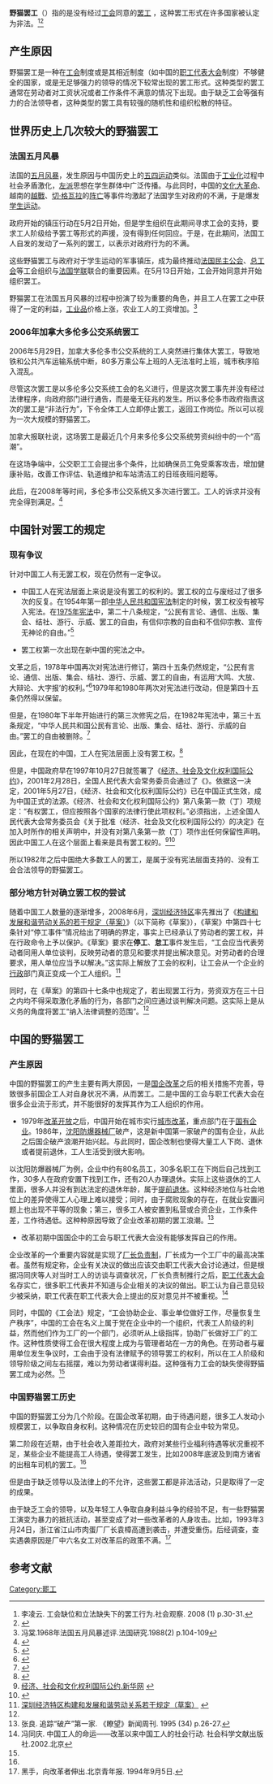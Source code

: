 '''野猫罢工'''（{{lang-en|Wildcat Strike Action}}）指的是没有经过[[工会|工会]]同意的[[罢工|罢工]] ，这种罢工形式在许多国家被认定为非法。<ref name="multiple">李凌云. 工会缺位和立法缺失下的罢工行为.社会观察. 2008 (1) p.30-31.</ref><ref>{{cite web | url=https://www.britannica.com/topic/wildcat-strike | title=Wildcat strike | website=Encyclopædia Britannica | access-date=2018-04-20 | archive-date=2021-03-24 | archive-url=https://web.archive.org/web/20210324065609/https://www.britannica.com/topic/wildcat-strike | dead-url=no }}{{en}}</ref>

==产生原因==
野猫罢工是一种在[[工会|工会]]制度或是其相近制度（如中国的[[职工代表大会|职工代表大会]]制度）不够健全的国家，或是无足够强力的领导的情况下较常出现的罢工形式。这种类型的罢工通常在劳动者对工资状况或者工作条件不满意的情况下出现。由于缺乏工会等强有力的合法领导者，这种类型的罢工具有较强的随机性和组织松散的特征。

==世界历史上几次较大的野猫罢工==
===法国五月风暴===
法国的[[五月风暴|五月风暴]]，发生原因与中国历史上的[[五四运动|五四运动]]类似。法国由于[[工业化|工业化]]过程中社会矛盾激化，[[左派|左派]]思想在学生群体中广泛传播。与此同时，中国的[[文化大革命|文化大革命]]、越南的[[越戰|越戰]]、[[切·格瓦拉|切·格瓦拉]]的[[阵亡|阵亡]]等事件均激起了法国学生对政府的不满，于是爆发[[学生运动|学生运动]]。

政府开始的镇压行动在5月2日开始，但是学生组织在此期间寻求工会的支持，要求工人阶级给予罢工等形式的声援，没有得到任何回应。于是，在此期间，法国工人自发的发动了一系列的罢工，以表示对政府行为的不满。

这些野猫罢工与政府对于学生运动的军事镇压，成为最终推动[[法国民主公会|法国民主公会]]、[[总工会|总工会]]等工会组织与[[法国学联|法国学联]]联合的重要因素。在5月13日开始，工会开始同意并开始组织罢工。

野猫罢工在法国五月风暴的过程中扮演了较为重要的角色，并且工人在罢工之中获得了一定的利益，[[工业品|工业品]]价格上涨，农业工人的工资增加。<ref>冯棠.1968年法国五月风暴述评.法国研究.1988(2) p.104-109</ref>

===2006年加拿大多伦多公交系统罢工===
2006年5月29日，加拿大多伦多市公交系统的工人突然进行集体大罢工，导致地铁和公共汽车运输系统中断，80多万乘公车上班的人无法准时上班，城市秩序陷入混乱。

尽管这次罢工是以多伦多公交系统工会的名义进行，但是这次罢工事先并没有经过法律程序，向政府部门进行通告，而是毫无征兆的发生。所以多伦多市政府指责这次的罢工是“非法行为”，下令全体工人立即停止罢工，返回工作岗位。所以可以视为一次大规模的野猫罢工。

加拿大报联社说，这场罢工是最近几个月来多伦多公交系统劳资纠纷中的一个“高潮”。

在这场争端中，公交职工工会提出多个条件，比如确保员工免受乘客攻击，增加健康补贴，改善工作评估、轨道维护和车站清洁工的日班夜班问题等。

此后，在2008年等时间，多伦多市公交系统又多次进行罢工。工人的诉求并没有完全得到满足。<ref>{{Cite web |url=http://world.people.com.cn/GB/1029/42355/4416029.html |title=加拿大多伦多公交工人集体罢工--国际--人民网  |access-date=2013-12-07 |archive-date=2016-03-04 |archive-url=https://web.archive.org/web/20160304062256/http://world.people.com.cn/GB/1029/42355/4416029.html |dead-url=no }}</ref>

==中国针对罢工的规定==
===现有争议===
针对中国工人有无罢工权，现在仍然有一定争议。

*中国工人在宪法层面上来说是没有罢工的权利的。罢工权的立与废经过了很多次的反复。在1954年第一部[[中华人民共和国宪法|中华人民共和国宪法]]制定的时候，罢工权没有被写入宪法。在[[1975年宪法|1975年宪法]]中，第二十八条规定，“公民有言论、通信、出版、集会、结社、游行、示威、罢工的自由，有信仰宗教的自由和不信仰宗教、宣传无神论的自由。”<ref>{{Cite web |url=http://www.npc.gov.cn/wxzl/wxzl/2000-12/06/content_4362.htm |title=中华人民共和国宪法（1975年）.中国人大网. |access-date=2013-12-07 |archive-url=https://web.archive.org/web/20180705065940/http://www.npc.gov.cn/wxzl/wxzl/2000-12/06/content_4362.htm |archive-date=2018-07-05 |dead-url=yes }}</ref>

*罢工权第一次出现在新中国的宪法之中。

文革之后，1978年中国再次对宪法进行修订，第四十五条仍然规定，“公民有言论、通信、出版、集会、结社、游行、示威、罢工的自由，有运用‘大鸣、大放、大辩论、大字报’的权利。”<ref>{{Cite web |url=http://www.npc.gov.cn/wxzl/wxzl/2000-12/06/content_4365.htm |title=中华人民共和国宪法（1978年）.中国人大网. |accessdate=2013-12-07 |archive-date=2018-09-29 |archive-url=https://web.archive.org/web/20180929070318/http://www.npc.gov.cn/wxzl/wxzl/2000-12/06/content_4365.htm |dead-url=no }}</ref>1979年和1980年两次对宪法进行改动，但是第四十五条仍然得以保留。

但是，在1980年下半年开始进行的第三次修宪之后，在1982年宪法中，第三十五条规定，“中华人民共和国公民有言论、出版、集会、结社、游行、示威的自由。”罢工的自由被删除。<ref>{{Cite web |url=http://www.npc.gov.cn/wxzl/wxzl/2000-12/06/content_4421.htm |title=中华人民共和国宪法（1982年）.中国人大网. |accessdate=2013-12-07 |archive-date=2018-03-07 |archive-url=https://web.archive.org/web/20180307010155/http://www.npc.gov.cn/wxzl/wxzl/2000-12/06/content_4421.htm |dead-url=no }}</ref>

因此，在现在的中国，工人在宪法层面上没有罢工权。<ref>{{Cite web |url=http://www.douban.com/note/231608322/ |title=中国法律上有没有罢工权.豆瓣网.律师博客uj2k的日记. |access-date=2013-12-07 |archive-url=https://web.archive.org/web/20131213072803/http://www.douban.com/note/231608322/ |archive-date=2013-12-13 |dead-url=yes }}</ref>

但是，中国政府早在1997年10月27日就签署了《[[经济、社会及文化权利国际公约|经济、社会及文化权利国际公约]]》，2001年2月28日，全国人民代表大会常务委员会通过了《{{s|关于批准〈经济、社会及文化权利国际公约〉的决定}}》。依据这一决定，2001年5月27日，《经济、社会和文化权利国际公约》已在中国正式生效，成为中国正式的法源。《经济、社会和文化权利国际公约》第八条第一款（丁）项规定：“有权罢工，但应按照各个国家的法律行使此项权利。”必须指出，上述全国人民代表大会常务委员会《关于批准〈经济、社会及文化权利国际公约〉的决定》在加入时所作的相关声明中，并没有对第八条第一款（丁）项作出任何保留性声明。因此中国工人在这个层面上看来是具有罢工权的。<ref>[http://news.xinhuanet.com/ziliao/2003-01/20/content_698236.htm 经济、社会和文化权利国际公约.新华网] {{webarchive|url=https://web.archive.org/web/20121018012459/http://news.xinhuanet.com/ziliao/2003-01/20/content_698236.htm |date=2012-10-18 }}</ref><ref>{{Cite web |url=http://www.people.com.cn/GB/paper39/2803/396018.html |title=全国人大常委会关于批准《经济、社会及文化权利国际公约》的决定. 人民网. |access-date=2013-12-07 |archive-date=2016-03-04 |archive-url=https://web.archive.org/web/20160304055106/http://www.people.com.cn/GB/paper39/2803/396018.html |dead-url=no }}</ref>

所以1982年之后中国绝大多数工人的罢工，是属于没有宪法层面支持的、没有工会合法领导的野猫罢工。

===部分地方针对确立罢工权的尝试===

随着中国工人数量的逐渐增多，2008年6月，[[深圳经济特区|深圳经济特区]]率先推出了《[[构建和发展和谐劳动关系的若干规定（草案）|构建和发展和谐劳动关系的若干规定（草案）]]》（以下简称《草案》），《草案》中第四十七条针对“停工事件”情况给出了明确的界定，事实上已经承认了劳动者的罢工权，并在行政命令上予以保护。《草案》要求在'''停工'''、'''怠工'''事件发生后，“工会应当代表劳动者同用人单位谈判，反映劳动者的意见和要求并提出解决意见。对劳动者的合理要求，用人单位应当予以解决。”这实际上解放了工会的权利，让工会从一个企业的[[行政|行政]]部门真正变成一个工人组织。<ref>[http://www.ldht.org/html/news/news/1698.html 深圳经济特区构建和发展和谐劳动关系若干规定（草案）] {{webarchive|url=https://web.archive.org/web/20131211082503/http://www.ldht.org/html/news/news/1698.html |date=2013-12-11 }}</ref>

同时，在《草案》的第四十七条中也规定了，若出现罢工行为，劳资双方在三十日之内均不得采取激化矛盾的行为，各部门之间应通过谈判解决问题。这实际上是从义务的角度将罢工“纳入法律调整的范围”。<ref name="multiple"/>

==中国的野猫罢工==
===产生原因===

中国的野猫罢工的产生主要有两大原因，一是[[国企改革|国企改革]]之后的相关措施不完善，导致很多前国企工人对自身状况不满，从而罢工。二是中国的工会与职工代表大会在很多企业流于形式，并不能很好的发挥其作为工人组织的作用。

*1979年[[改革开放|改革开放]]之后，中国开始在城市实行[[城市改革|城市改革]]，重点部门在于[[国有企业|国有企业]]。1986年，[[沈阳防爆器械厂|沈阳防爆器械厂]]破产，这是新中国第一家破产的国有企业，从此之后国企破产浪潮开始兴起。与此同时，国企改制也使得大量工人下岗、退休或者提前退休，工人生活受到很大影响。

以沈阳防爆器械厂为例，企业中约有80名员工，30多名职工在下岗后自己找到工作，30多人在政府安置下找到工作，还有20人办理退休。实际上这些退休的工人里面，很多人并没有到达法定的退休年龄，属于[[提前退休|提前退休]]。这种经济地位与社会地位上的差异使得工人心理上难以接受；同时，由于腐败现象的存在，在就业安置问题上也出现不平等的现象；第三，很多工人被安置到私营或合资企业，工作条件差，工作待遇低。这种种原因导致了企业改革初期的罢工浪潮。<ref>张良. 追踪“破产”第一家. 《瞭望》新闻周刊. 1995 (34) p.26-27.</ref>

*改革初期中国国企中的工会与职工代表大会没有能够发挥自己的作用。

企业改革的一个重要内容就是实现了[[厂长负责制|厂长负责制]]，厂长成为一个工厂中的最高决策者。虽然有规定称，企业有关决议的做出应该交由职工代表大会讨论通过，但是根据冯同庆等人对当时工人的访谈与调查状况，厂长负责制推行之后，[[职工代表大会|职工代表大会]]名存实亡，很多职工代表并不知道与企业相关的决议的做出。职工认为自己意见较少被采纳，职工代表在职工代表大会上提出的反对意见并不被重视。<ref>冯同庆. 中国工人的命运——改革以来中国工人的社会行动. 社会科学文献出版社.2002.北京</ref>

同时，中国的《工会法》规定，“工会协助企业、事业单位做好工作，尽量恢复生产秩序”，中国的工会在名义上属于党在企业中的一个组织，代表工人阶级的利益，然而他们作为工厂的一个部门，必须听从上级指挥，协助厂长做好工厂的工作。这种性质使得工会在很大程度上成为与管理者站在一方的角色。在劳动者与雇用单位发生争议时，工会由于没有法律赋予的领导罢工的权利，所以在工人阶级和领导阶级之间左右摇摆，难以为劳动者谋得利益。这种强有力工会的缺失使得野猫罢工成为必然。<ref name="multiple"/>

===中国野猫罢工历史===
中国的野猫罢工分为几个阶段。在国企改革初期，由于待遇问题，很多工人发动小规模罢工，以争取自身权利。这种情况在历史较旧的国有企业中较为常见。

第二阶段在近期，由于社会收入差距拉大，政府对某些行业福利待遇等状况重视不足，某些企业不能提高工人待遇，使得罢工发生，比如2008年底波及到南方诸省的出租车司机的罢工。<ref name="multiple"/>

但是由于缺乏领导以及法律上的不允许，这些罢工都是非法活动，只是取得了一定的成果。

由于缺乏工会的领导，以及年轻工人争取自身利益斗争的经验不足，有一些野猫罢工演变为暴力的抵抗活动，甚至变成了对一些改革者的人身攻击。比如，1993年3月24日，浙江省江山市肉蛋厂厂长袁樟高遭到袭击，并遭受重伤。后经调查，查实遇袭原因是厂中六名女工对改革后的政策不满。<ref>黑手，向改革者伸出.北京青年报. 1994年9月5日.</ref>

==参考文献==
<references/>

{{Organized labor}}
[[Category:罷工|Category:罷工]]